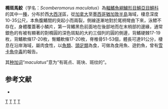 {{Speciesbox 
| taxon = Scomberomorus maculatus
| image = Spanish mack photo3 exp.jpg
| status = LC
| status_system = IUCN3.1
| authority = [[Mitchill|Mitchill]], 1815
| synonyms =  *''Cybium maculatum''<br /><small>Mitchill, 1815</small>
*''Scomber maculatus''<br /><small>Mitchill, 1815</small>
}}
'''橢斑馬鮫'''（学名：''Scomberomorus maculatus''）為[[輻鰭魚綱|輻鰭魚綱]][[鱸形目|鱸形目]][[鯖亞目|鯖亞目]][[鯖科|鯖科]]的其中一[[種|種]]，分布於西[[大西洋|大西洋]]區，從[[加拿大|加拿大]]至[[墨西哥|墨西哥]][[猶加敦半島|猶加敦半島]]海域，棲息深度10-35公尺，本魚腹鰭間的突起小而兩裂，側線逐漸地對於尾柄彎曲下來，泳鰾不存在，身體覆蓋著小鱗片，第一背鰭黑色前面地在後部地而在末梢部的邊緣，通常銀色的有被有顯著的對橢圓的深色斑點的大約三個列的圓的側邊，背鰭硬棘17-19枚，背鰭軟條17-20枚，臀鰭軟條17-20枚，脊椎骨51-53個，體長可達91公分，棲息在沿岸海域，屬肉食性，以[[魚類|魚類]]、[[頭足類|頭足類]]為食，可做為食用魚、遊釣魚，曾有[[雪卡魚中毒|雪卡魚中毒]]的報告。

其[[种加词|种加词]]“''maculatus''”意为“有斑点、斑块、斑纹的”。

== 参考文献 ==
{{reflist}}
*{{FishBase_species|genus=Scomberomorus|species=maculatus|year=2012|month=7}}

{{Taxonbar|from=Q311047}}

[[Category:IUCN红色名录无危物种|T]]
[[Category:食用魚|T]]
[[Category:有毒魚類|T]]
[[Category:馬鮫屬|T]]

{{鱸形目小作品}}